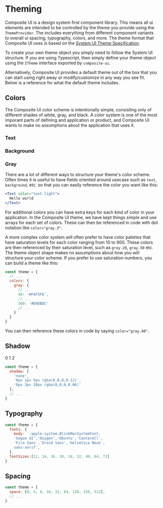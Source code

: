 
# Theming

Composite UI is a design system first component library. This means all ui elements are intended to be controlled by the 
theme you provide using the `ThemeProvider`. The includes everything from different component variants to overall ui spacing, typography, colors,
and more. The theme format that Composite UI uses is based on the [System UI Theme Specification](https://system-ui.com/theme).

To create your own theme object you simply need to follow the System UI structure. If you are using Typescript, then simply define your theme object 
using the `ITheme` interface exported by `composite-ui`.

Alternatively, Composite UI provides a default theme out of the box that you can start using right away or modify/customize in any way you see fit.
Below is a reference for what the default theme includes.

## Colors

The Composite UI color scheme is intentionally simple, consisting only of different shades of white, gray, and black. A color system is one of the most imporant 
parts of defining and application or product, and Composite UI wants to make no assumptions about the application that uses it. 

### Text

<Palette group="text"/>

### Background

<Palette group="background"/>

### Gray
<Palette group="gray"/>

There are a lot of different ways to structure your theme's color scheme. Often times it is useful to have fields oriented 
around usecase such as `text`, `background`, etc. so that you can easily reference the color you want like this:

```jsx live="true"
<Text color="text.light">
  Hello world
</Text>
```

For additional colors you can have extra keys for each kind of color in your application. In the Composite UI theme, we have kept
things simple and use arrays for each set of colors. These can then be referenced in code with dot notation like `color="gray.3"`.

A more complex color system will often prefer to have color palettes that have saturation levels for each color ranging from 10 to 900. 
These colors are then referenced by their saturation level, such as `gray.20`, `gray.50` etc. The theme object shape makes no assumptions
about how you will structure your color scheme. If you prefer to use saturation numbers, you can build a theme like this:

```js
const theme = {
  // ...
  colors: {
    gray: {
      // ...
      40: '#F4F5F6',
      // ...
      300: '#D9DBDC'
      // ...
    }
  }
}
```

You can then reference these colors in code by saying `color="gray.40"`.

## Shadow

<Flex flexWrap="wrap" width="100%">
  <Box 
    borderRadius={3} 
    height="48px" 
    width="48px" 
    boxShadow={0}
    mr={3}
    p="24px">
    <Flex 
      height="100%" 
      width="100%" 
      alignItems="center" 
      justifyContent="center">
      0
    </Flex>
  </Box>
  <Box 
    borderRadius={3} 
    height="48px" 
    width="48px" 
    boxShadow={1}
    mr={3}
    p="24px">
    <Flex 
      height="100%"
      width="100%" 
      alignItems="center" 
      justifyContent="center">
      1
    </Flex>
  </Box>
  <Box 
    borderRadius={3} 
    height="48px" 
    width="48px" 
    boxShadow={2}
    p="24px">
    <Flex 
      height="100%" 
      width="100%" 
      alignItems="center" 
      justifyContent="center">
      2
    </Flex>
  </Box>
</Flex>

```js
const theme = {
  shadow: [
    'none',
    '0px 1px 5px rgba(0,0,0,0.12)',
    '0px 3px 10px rgba(0,0,0,0.06)'
  ];
  // ...
}
```

## Typography

```js
const theme = {
  fonts: {
    body: `-apple-system,BlinkMacSystemFont,
    'Segoe UI','Oxygen','Ubuntu','Cantarell',
    'Fira Sans','Droid Sans','Helvetica Neue',
    sans-serif`,
  },
  fontSizes:[12, 14, 16, 20, 24, 32, 48, 64, 72]
}
```

## Spacing

```js
const theme = {
  space: [0, 4, 8, 16, 32, 64, 128, 256, 512],
  // ...
}
```